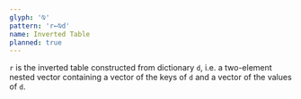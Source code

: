 ```yaml
---
glyph: '⍉'
pattern: 'r←⍉d'
name: Inverted Table
planned: true
---
```


`r` is the inverted table constructed from dictionary `d`, i.e. a two-element nested vector containing a vector of the keys of `d` and a vector of the values of `d`.